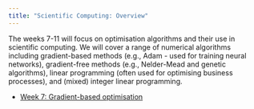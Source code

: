 ```yaml
---
title: "Scientific Computing: Overview"
---
```


The weeks 7-11 will focus on optimisation algorithms and their use in scientific computing. We will cover a range of numerical algorithms including gradient-based methods (e.g., Adam - used for training neural networks), gradient-free methods (e.g., Nelder-Mead and genetic algorithms), linear programming (often used for optimising business processes), and (mixed) integer linear programming.

* [Week 7: Gradient-based optimisation](week7.qmd)
